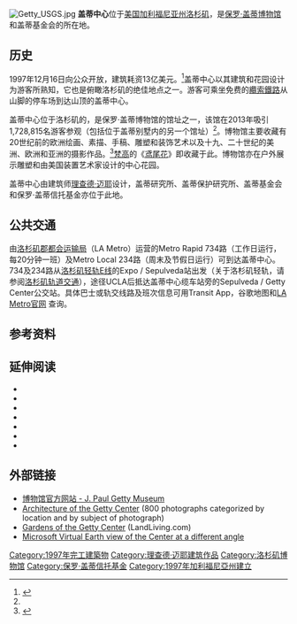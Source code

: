 {{Infobox museum
| name             = 盖蒂中心
| native_name      = Getty Center
| native_name_lang = en
| image            = GettyCenter2.jpg
| imagesize        = 200
| caption          = 
| alt              =
| map_type         = 
| map_caption      = 
| map_alt          = 
| latitude         = 
| longitude        = 
| coordinates_type = 
| established      = 1997年
| dissolved        = 
| location         = 美国加利福尼亚州洛杉矶
| type             = 
| collection       = 艺术博物馆
| visitors         = 1,356,381（2013年）<ref name=NA>{{Cite web |url=http://www.scribd.com/document_downloads/215029981?extension=pdf&from=embed&source=embed |title="Visitor Figures 2013: Exhibition & Museum Attendance Survey" |location=London |publisher=''The Art Newspaper'' |date=25 March 2014, Vol. 23, No. 256 |ISSN=0960-6556 |format=PDF}}{{en}}</ref> 1,439,084 (2019年)<ref name="artnewspaper">{{cite news|author=<!--Staff writer(s); no by-line.-->|title=TOP 100 Art museum attendance (continued from page 3)|publisher=[[艺术新闻|艺术新闻]]|volume=29|issue=322|date=2020年4月|page=15|edition=国际化|language=en|trans-title=进入前100名的美术馆}}</ref>
| director         = 蒂莫西·波茨
| president        = 
| curator          = 
| publictransit    = 洛杉矶公交761线
| network          = 
| website          = http://www.getty.edu/art/
}}
[[File:Getty_USGS.jpg|thumb]]
'''盖蒂中心'''位于[[美国|美国]][[加利福尼亚州|加利福尼亚州]][[洛杉矶|洛杉矶]]，是[[保罗·盖蒂博物馆|保罗·盖蒂博物馆]]和盖蒂基金会的所在地。

==历史==
1997年12月16日向公众开放，建筑耗资13亿美元。<ref name=10Years>{{cite web|url=http://www.getty.edu/about/10years.html|dead-url=yes|title=The Getty Center: Reflecting on 10 Years|archiveurl=https://web.archive.org/web/20100713192033/http://www.getty.edu/about/10years.html|archivedate=2010-07-13|accessdate=2020年8月27日|language=en|trans-title=盖蒂中心：十年回顾}}</ref>盖蒂中心以其建筑和花园设计为游客所熟知，它也是俯瞰洛杉矶的绝佳地点之一。游客可乘坐免费的[[纜索鐵路|纜索鐵路]]从山脚的停车场到达山顶的盖蒂中心。

盖蒂中心位于洛杉矶的{{link-en|布伦特伍德社区|Brentwood, Los Angeles}}，是保罗·盖蒂博物馆的馆址之一，该馆在2013年吸引1,728,815名游客参观（包括位于盖蒂别墅内的另一个馆址）<ref name=NA/>。博物馆主要收藏有20世纪前的欧洲绘画、素描、手稿、雕塑和装饰艺术以及十九、二十世纪的美洲、欧洲和亚洲的摄影作品。<ref name=ArtOnView>{{Cite web |url=http://www.getty.edu/museum/about.html |title=About the J. Paul Getty Museum. |accessdate=2014-03-12 |archive-date=2019-03-03 |archive-url=https://web.archive.org/web/20190303131135/http://www.getty.edu/museum/about.html |dead-url=no }}</ref>[[梵高|梵高]]的《[[鳶尾花_(梵谷)|鸢尾花]]》即收藏于此​​。博物馆亦在户外展示雕塑和由美国装置艺术家{{link-en|罗伯特·埃文|Robert Irwin (artist)}}设计的中心花园。

盖蒂中心由建筑师[[理查德·迈耶|理查德·迈耶]]设计，盖蒂研究所、盖蒂保护研究所、盖蒂基金会和保罗·盖蒂信托基金亦位于此地。

==公共交通==
由[[洛杉矶郡都会运输局|洛杉矶郡都会运输局]]（LA Metro）运营的Metro Rapid 734路（工作日运行，每20分钟一班）及Metro Local 234路（周末及节假日运行）可到达盖蒂中心。734及234路从[[洛杉矶轻轨E线|洛杉矶轻轨E线]]的Expo / Sepulveda站出发（关于洛杉矶轻轨，请参阅[[洛杉矶轨道交通|洛杉矶轨道交通]]），途径UCLA后抵达盖蒂中心缆车站旁的Sepulveda / Getty Center公交站。具体巴士或轨交线路及班次信息可用Transit App，谷歌地图和[https://www.metro.net/ LA Metro官网] {{Wayback|url=https://www.metro.net/ |date=20101205071821 }}查询。

== 参考资料 ==
{{reflist|2}}

== 延伸阅读 ==
{{refbegin}}
* {{cite book | last = Williams | first = Harold Marvin | title = The Getty Center: design process | publisher = Los Angeles: J. Paul Getty Trust | year = 1991 | isbn = 978-0-89236-210-3}}
* {{cite book | last = Williams | first = Harold Marvin | title = Making architecture: the Getty Center | url = https://archive.org/details/makingarchitectu0000unse | publisher = Los Angeles: J. Paul Getty Trust | year = 1997 | isbn = 978-0-89236-463-3}}
* {{cite book | last = Brawne | first = Michael | title = The Getty Center: Richard Meier & Partners | url = https://archive.org/details/gettycenterricha0000braw | publisher = London: Phaidon | year = 1998 | isbn = 978-0-7148-3799-4}}
* {{cite book | last = Mulas | first = Antonia |coauthors=Richard Meier; Massimo Vignelli | title = Richard Meier: the Getty Center | publisher = Tolentino (Macerata): Poltrona Frau | year = 1998 | isbn = 978-88-8158-269-3}}
* {{cite book | last = Deal | first = Joe | title = Between nature and culture: photographs of the Getty Center by [[Joe_Deal|Joe Deal]] | publisher = Los Angeles: J. Paul Getty Museum | year = 1999 | isbn = 978-0-89236-549-4}}
* {{cite book | last = Weschler | first = Lawrence |coauthors=Becky Cohen | title = Robert Irwin Getty garden | url = https://archive.org/details/robertirwingetty0000wesc | publisher = Los Angeles: J. Paul Getty Museum | year = 2002 | isbn = 978-0-89236-620-0}}
* {{cite book | last = Duggan | first = Jim |coauthors=Becky Cohen | title = Plants in the Getty's Central Garden | publisher = Los Angeles: J. Paul Getty Museum | year = 2003 | isbn = 978-0-89236-714-6}}
{{refend}}

== 外部链接 ==
{{commons category|Getty Center}}
* [http://www.getty.edu/art 博物馆官方网站 - J. Paul Getty Museum] {{Wayback|url=http://www.getty.edu/art |date=20210427032205 }}
* [http://academic.reed.edu/getty/ Architecture of the Getty Center] {{Wayback|url=http://academic.reed.edu/getty/ |date=20110804220714 }} (800 photographs categorized by location and by subject of photograph)
* [https://web.archive.org/web/20070105125436/http://www.landliving.com/articles/0000000048.aspx Gardens of the Getty Center] (LandLiving.com)
* [http://maps.live.com/default.aspx?v=2&cp=34.078~-118.475&style=o&lvl=1&sp=Point.34.078_-118.475_Getty_Center___ Microsoft Virtual Earth view of the Center at a different angle]

{{coord|34|04|39|N|118|28|30|W|region:US-CA_type:landmark|display=title}}

[[Category:1997年完工建築物|Category:1997年完工建築物]]
[[Category:理查德·迈耶建筑作品|Category:理查德·迈耶建筑作品]]
[[Category:洛杉矶博物馆|Category:洛杉矶博物馆]]
[[Category:保罗·盖蒂信托基金|Category:保罗·盖蒂信托基金]]
[[Category:1997年加利福尼亞州建立|Category:1997年加利福尼亞州建立]]
